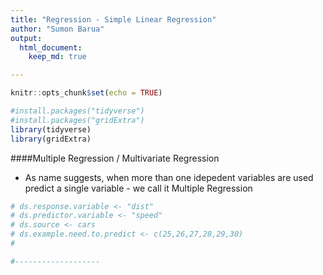 ```yaml
---
title: "Regression - Simple Linear Regression"
author: "Sumon Barua"
output:
  html_document:
    keep_md: true

---
```

  
```r
knitr::opts_chunk$set(echo = TRUE)
```


```r
#install.packages("tidyverse")
#install.packages("gridExtra")
library(tidyverse)
library(gridExtra)
```


####Multiple Regression / Multivariate Regression

* As name suggests, when more than one idepedent variables are used predict a single variable - we call it Multiple Regression

```r

# ds.response.variable <- "dist"
# ds.predictor.variable <- "speed"
# ds.source <- cars
# ds.example.need.to.predict <- c(25,26,27,28,29,30)
# 

#-------------------


```


